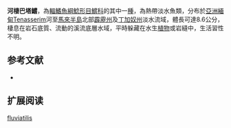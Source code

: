 {{Speciesbox
| name = 河棲巴塔鱨
| image = 
| image_width = 250px
| image_caption = 
| status = LC
| status_system = IUCN3.1
| genus = Batasio
| species = fluviatilis
| authority = [[Day|Day]], 1888
| synonyms = *''Leiocassis fluviatilis '',Day, 1888 
*''Mystus havmolleri '',Smith, 1931 
*''Batasio havmolleri '',Smith, 1931 
*''Mystus havmölleri '',Smith, 1931 
}}
'''河棲巴塔鱨'''，為[[輻鰭魚綱|輻鰭魚綱]][[鯰形目|鯰形目]][[鱨科|鱨科]]的其中一[[種|種]]，為熱帶淡水魚類，分布於[[亞洲|亞洲]][[緬甸|緬甸]]Tenasserim河至[[馬來半島|馬來半島]]北部[[霹靂州|霹靂州]]及[[丁加奴州|丁加奴州]]淡水流域，體長可達8.6公分，棲息在岩石底質、流動的溪流底層水域，平時躲藏在水生[[植物|植物]]或岩縫中，生活習性不明。

==参考文献==
*{{FishBase_species|genus=Batasio|species=fluviatilis|year=2015|month=3}}

== 扩展阅读 ==
{{refbegin}}
{{wikispecies-inline|Batasio fluviatilis|河棲巴塔鱨}}
{{refend}}
{{Taxonbar|from=Q6429465}}

[[Category:巴塔鱨屬|fluviatilis]]